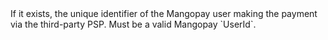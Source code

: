 <ResponseField name="Id" type="string">
If it exists, the unique identifier of the Mangopay user making the payment via the third-party PSP. Must be a valid Mangopay `UserId`.
</ResponseField>